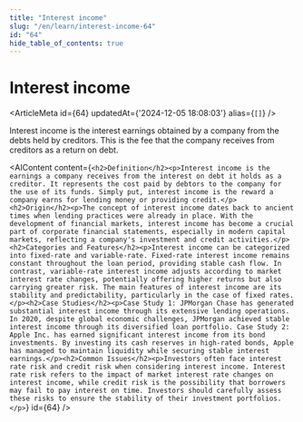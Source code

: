 ```yaml
---
title: "Interest income"
slug: "/en/learn/interest-income-64"
id: "64"
hide_table_of_contents: true
---
```



# Interest income

<ArticleMeta id={64} updatedAt={'2024-12-05 18:08:03'} alias={`[]`} />
<div className='border-solid border-b border-t-0 my-4 border-[var(--ifm-color-gray-300)]' />

Interest income is the interest earnings obtained by a company from the debts held by creditors. This is the fee that the company receives from creditors as a return on debt.

<AIContent content={`<h2>Definition</h2><p>Interest income is the earnings a company receives from the interest on debt it holds as a creditor. It represents the cost paid by debtors to the company for the use of its funds. Simply put, interest income is the reward a company earns for lending money or providing credit.</p><h2>Origin</h2><p>The concept of interest income dates back to ancient times when lending practices were already in place. With the development of financial markets, interest income has become a crucial part of corporate financial statements, especially in modern capital markets, reflecting a company's investment and credit activities.</p><h2>Categories and Features</h2><p>Interest income can be categorized into fixed-rate and variable-rate. Fixed-rate interest income remains constant throughout the loan period, providing stable cash flow. In contrast, variable-rate interest income adjusts according to market interest rate changes, potentially offering higher returns but also carrying greater risk. The main features of interest income are its stability and predictability, particularly in the case of fixed rates.</p><h2>Case Studies</h2><p>Case Study 1: JPMorgan Chase has generated substantial interest income through its extensive lending operations. In 2020, despite global economic challenges, JPMorgan achieved stable interest income through its diversified loan portfolio. Case Study 2: Apple Inc. has earned significant interest income from its bond investments. By investing its cash reserves in high-rated bonds, Apple has managed to maintain liquidity while securing stable interest earnings.</p><h2>Common Issues</h2><p>Investors often face interest rate risk and credit risk when considering interest income. Interest rate risk refers to the impact of market interest rate changes on interest income, while credit risk is the possibility that borrowers may fail to pay interest on time. Investors should carefully assess these risks to ensure the stability of their investment portfolios.</p>`} id={64} />
